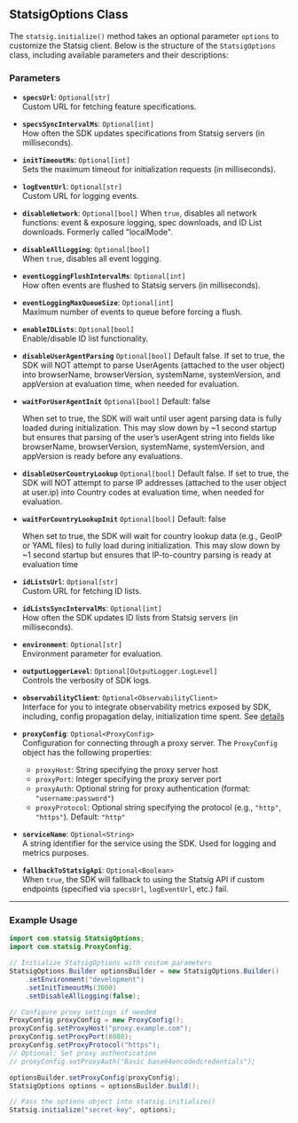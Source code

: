 ## StatsigOptions Class

The `statsig.initialize()` method takes an optional parameter `options` to customize the Statsig client. Below is the structure of the `StatsigOptions` class, including available parameters and their descriptions:

### Parameters

- **`specsUrl`**: `Optional[str]`  
  Custom URL for fetching feature specifications.

- **`specsSyncIntervalMs`**: `Optional[int]`  
  How often the SDK updates specifications from Statsig servers (in milliseconds).

- **`initTimeoutMs`**: `Optional[int]`  
  Sets the maximum timeout for initialization requests (in milliseconds).

- **`logEventUrl`**: `Optional[str]`  
  Custom URL for logging events.

- **`disableNetwork`**: `Optional[bool]`
When `true`, disables all network functions: event & exposure logging, spec downloads, and ID List downloads. Formerly called "localMode".

- **`disableAllLogging`**: `Optional[bool]`  
  When `true`, disables all event logging.

- **`eventLoggingFlushIntervalMs`**: `Optional[int]`  
  How often events are flushed to Statsig servers (in milliseconds).

- **`eventLoggingMaxQueueSize`**: `Optional[int]`  
  Maximum number of events to queue before forcing a flush.

- **`enableIDLists`**: `Optional[bool]`  
  Enable/disable ID list functionality.

- **`disableUserAgentParsing`** `Optional[bool]`
  Default false. If set to true, the SDK will NOT attempt to parse UserAgents (attached to the user object) into browserName, browserVersion, systemName, systemVersion, and appVersion at evaluation time, when needed for evaluation.

- **`waitForUserAgentInit`** `Optional[bool]`
  Default: false

  When set to true, the SDK will wait until user agent parsing data is fully loaded during initialization. This may slow down by ~1 second startup but ensures that parsing of the user’s userAgent string into fields like browserName, browserVersion, systemName, systemVersion, and appVersion is ready before any evaluations.

- **`disableUserCountryLookup`**  `Optional[bool]`
  Default false. If set to true, the SDK will NOT attempt to parse IP addresses (attached to the user object at user.ip) into Country codes at evaluation time, when needed for evaluation.

- **`waitForCountryLookupInit`**  `Optional[bool]`
  Default: false

  When set to true, the SDK will wait for country lookup data (e.g., GeoIP or YAML files) to fully load during initialization. This may slow down by ~1 second startup but ensures that IP-to-country parsing is ready at evaluation time

- **`idListsUrl`**: `Optional[str]`  
  Custom URL for fetching ID lists.

- **`idListsSyncIntervalMs`**: `Optional[int]`  
  How often the SDK updates ID lists from Statsig servers (in milliseconds).

- **`environment`**: `Optional[str]`  
  Environment parameter for evaluation.

- **`outputLoggerLevel`**: `Optional[OutputLogger.LogLevel]`  
  Controls the verbosity of SDK logs.

- **`observabilityClient`**: `Optional<ObservabilityClient>`  
  Interface for you to integrate observability metrics exposed by SDK, including, config propagation delay, initialization time spent. See [details](https://docs.statsig.com/sdk_monitoring/)

- **`proxyConfig`**: `Optional<ProxyConfig>`  
  Configuration for connecting through a proxy server. The `ProxyConfig` object has the following properties:
  - `proxyHost`: String specifying the proxy server host
  - `proxyPort`: Integer specifying the proxy server port
  - `proxyAuth`: Optional string for proxy authentication (format: `"username:password"`)
  - `proxyProtocol`: Optional string specifying the protocol (e.g., `"http"`, `"https"`). Default: `"http"`

- **`serviceName`**: `Optional<String>`  
  A string identifier for the service using the SDK. Used for logging and metrics purposes.

- **`fallbackToStatsigApi`**: `Optional<Boolean>`  
  When `true`, the SDK will fallback to using the Statsig API if custom endpoints (specified via `specsUrl`, `logEventUrl`, etc.) fail.

---

### Example Usage

```java
import com.statsig.StatsigOptions;
import com.statsig.ProxyConfig;

// Initialize StatsigOptions with custom parameters
StatsigOptions.Builder optionsBuilder = new StatsigOptions.Builder()
    .setEnvironment("development")
    .setInitTimeoutMs(3000)
    .setDisableAllLogging(false);

// Configure proxy settings if needed
ProxyConfig proxyConfig = new ProxyConfig();
proxyConfig.setProxyHost("proxy.example.com");
proxyConfig.setProxyPort(8080);
proxyConfig.setProxyProtocol("https");
// Optional: Set proxy authentication
// proxyConfig.setProxyAuth("Basic base64encodedcredentials");

optionsBuilder.setProxyConfig(proxyConfig);
StatsigOptions options = optionsBuilder.build();

// Pass the options object into statsig.initialize()
Statsig.initialize("secret-key", options);
```
